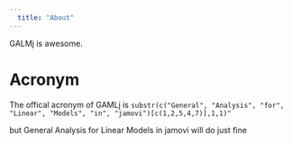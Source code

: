 ```yaml
---
  title: "About"
---
```

  
GALMj is awesome. 

# Acronym

The offical acronym of GAMLj is
`substr(c("General", "Analysis", "for", "Linear", "Models", "in", "jamovi")[c(1,2,5,4,7)],1,1)"`

but General Analysis for Linear Models in jamovi will do just fine
